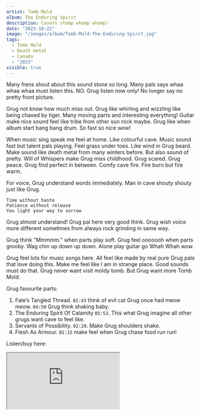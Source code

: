 ```yaml
---
artist: Tomb Mold
album: The Enduring Spirit
description: Cavern stomp whomp whomp!
date: "2023-10-22"
image: "/images/album/Tomb-Mold-The-Enduring-Spirit.jpg"
tags:
  - Tomb Mold
  - Death metal
  - Canada
  - "2023"
visible: true
---
```


Many frens shout about this sound stone so long. Many pals says whaa whaa whaa must listen this. NO. Grug listen now only! No longer say no pretty front picture.

Grug not know how much miss out. Grug like whirling and wizzling like being chased by tiger. Many moving parts and interesting everything! Guitar make nice sound feel like tribe from other sun rock maybe. Grug like when album start bang bang drum. So fast so nice wow!

When music sing speak me feel at home. Like colourful cave. Music sound fast but talent pals playing. Feel grass under toes. Like wind in Grug beard. Make sound like death metal from many winters before. But also sound of pretty. Will of Whispers make Grug miss childhood. Grug scared. Grug peace. Grug find perfect in between. Comfy cave fire. Fire burn but fire warm.

For voice, Grug understand words immediately. Man in cave shouty shouty just like Grug.

```
Time without haste
Patience without release
You light your way to sorrow
```

Grug almost understand! Grug pal here very good think. Grug wish voice more different sometimes from always rock grinding in same way.

Grug think "Mmmmm." when parts play soft. Grug feel ooooooh when parts grooby. Wag chin up down up down. Alone play guitar go Whah Whah wow.

Grug feel lots for music songs here. All feel like made by real pure Grug pals that love doing this. Make me feel like I am in strange place. Good sounds must do that. Grug never want visit moldy tomb. But Grug want more Tomb Mold.

Grug favourite parts:

1. Fate’s Tangled Thread. `02:43` think of evil cat Grug once had meow meow. `04:50` Grug think shaking baby.
2. The Enduring Spirit Of Calamity `05:53`. This what Grug imagine all other grugs want cave to feel like.
3. Servants of Possibility. `02:29`. Make Grug shoulders shake.
4. Flesh As Armour. `01:15` make feel when Grug chase food run run!

Listen/buy here:

<iframe
  style={{ border: "0", width: "350px", height: "687px" }}
  src="https://bandcamp.com/EmbeddedPlayer/album=2448143742/size=large/bgcol=333333/linkcol=ffffff/transparent=true/"
  seamless>
  <a href="https://listen.20buckspin.com/album/the-enduring-spirit">
    The Enduring Spirit by Tomb Mold
  </a>
</iframe>
